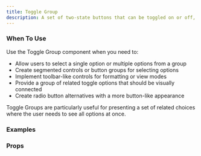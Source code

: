```yaml
---
title: Toggle Group
description: A set of two-state buttons that can be toggled on or off, with either single or multiple selection.
---
```


### When To Use

Use the Toggle Group component when you need to:

- Allow users to select a single option or multiple options from a group
- Create segmented controls or button groups for selecting options
- Implement toolbar-like controls for formatting or view modes
- Provide a group of related toggle options that should be visually connected
- Create radio button alternatives with a more button-like appearance

Toggle Groups are particularly useful for presenting a set of related choices where the user needs to see all options at once.

### Examples
<Preview
  lang="jsx"
  file="/toggle-group/__demo__/basic"
  title="Basic"
/>

<Preview
  lang="jsx"
  file="/toggle-group/__demo__/multiple"
  title="Multiple Selection"
/>

<Preview
  lang="jsx"
  file="/toggle-group/__demo__/variants"
  title="Variants"
/>

<Preview
  lang="jsx"
  file="/toggle-group/__demo__/custom"
  title="Custom"
/>

### Props
<AutoTypeTable path="./components/ui/toggle-group.tsx" name="ToggleGroup" />
<AutoTypeTable path="./components/ui/toggle-group.tsx" name="ToggleGroupItem" /> 